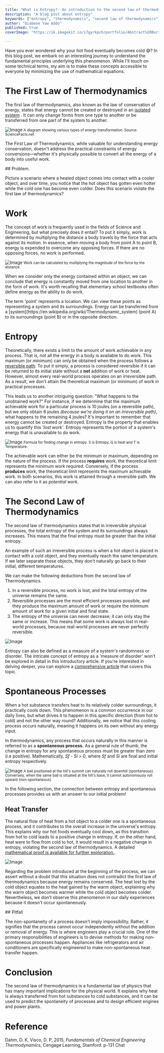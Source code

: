 ```yaml
---
title: "What is Entropy?- An introduction to the second law of thermodynamics"
description: "A blog post about entropy"
keywords: ["entropy", "thermodynamics", "second law of thermodynamics"]
author: "Diabene Yaw Addo"
published: true
coverImage: "https://ik.imagekit.io/i7gyrkpch/portfolio/Abstract%20Burst%20of%20Colors.jpeg?updatedAt=1744931600751"

---
```


Have you ever wondered why your hot food eventually becomes cold 😅? In this blog post, we embark on an interesting journey to understand the fundamental principles underlying this phenomenon. While I'll touch on some technical terms, my aim is to make these concepts accessible to everyone by minimizing the use of mathematical equations.

# The First Law of Thermodynamics

The first law of thermodynamics, also known as the law of conservation of energy, states that energy cannot be created or destroyed in an [isolated system](https://en.wikipedia.org/wiki/Isolated_system) . It can only change forms from one type to another or be transferred from one part of the system to another.

<div>

![Image](https://www.sciencefacts.net/wp-content/uploads/2022/03/Energy-Transformation.jpg)
<small>A diagram showing various types of energy transformation. Source: ScienceFacts.net</small>

</div>

The First Law of Thermodynamics, while valuable for understanding energy conservation, doesn't address the practical constraints of energy conversions—whether it's physically possible to convert all the energy of a body into useful work.

<section className = 'info'>
## Problem.

Picture a scenario where a heated object comes into contact with a cooler object, and over time, you notice that the hot object has gotten even hotter while the cold one has become even colder. Does this scenario violate the first law of thermodynamics?

</section>

# Work

The concept of work is frequently used in the fields of Science and Engineering, but what precisely does it entail? To put it simply, work is determined by multiplying the distance a body travels by the force that acts against its motion. In essence, when moving a body from point A to point B, energy is expended to overcome any opposing forces. If there are no opposing forces, no work is performed.

<div>

![Image](https://ik.imagekit.io/i7gyrkpch/work.svg?updatedAt=1695755696858)
<small>Work can be calculated by multiplying the magnitude of the force by the distance.</small>

</div>

When we consider only the energy contained within an object, we can conclude that energy is constantly moved from one location to another in the form of work. It's worth recalling that elementary school textbooks often define energy as the ability to do work.

<section className = 'info' >
The term 'point' represents a location. We can view these points as representing a system and its surroundings. Energy can be transferred from a [system](https://en.wikipedia.org/wiki/Thermodynamic_system) (point A) to its surroundings (point B) or in the opposite direction.
</section>

# Entropy

Theoretically, there exists a limit to the amount of work achievable in any process. That is, not all the energy in a body is available to do work. This maximum (or minimum) can only be obtained when the process follows a [reversible path](<https://en.wikipedia.org/wiki/Reversible_process_(thermodynamics)>). To put it simply, a process is considered reversible if it can be returned to its initial state without a **net** addition of work or heat. However, almost every real-world process operates on an irreversible path. As a result, we don't attain the theoretical maximum (or minimum) of work in practical processes.

This leads us to another intriguing question: "What happens to the unobtained work?" For instance, if we determine that the maximum achievable work for a particular process is 10 joules (on a reversible path), but we only obtain 6 joules _(because we're doing it on an irreversible path)_, what happens to the remaining 4 joules? It's important to remember that energy cannot be created or destroyed. Entropy is the property that enables us to quantify this _'lost work'_. Entropy represents the portion of a system's energy that is unavailable to do work.

<div>

![Image](https://ik.imagekit.io/i7gyrkpch/formula.svg?updatedAt=1695755011385)
<small>Formula for finding change in entropy. S is Entropy, Q is heat and T is Temperature.</small>

</div>
<div className = 'info' >

The achievable work can either be the minimum or maximum, depending on the nature of the process. If the process **requires** work, the theoretical limit represents the minimum work required. Conversely, if the process **produces** work, the theoretical limit represents the maximum achievable work. In both scenarios, this work is attained through a reversible path. We can also refer to it as _potential work_.

</div>

# The Second Law of Thermodynamics

The second law of thermodynamics states that in irreversible physical processes, the total entropy of the system and its surroundings always increases. This means that the final entropy must be greater than the initial entropy.

An example of such an irreversible process is when a hot object is placed in contact with a cold object, and they eventually reach the same temperature. If we later separate these objects, they don't naturally go back to their initial, different temperatures.

We can make the following deductions from the second law of Thermodynamics.

1. In a reversible process, no work is lost, and the total entropy of the universe remains the same.
1. Reversible processes are the most efficient processes possible, and they produce the maximum amount of work or require the minimum amount of work for a given initial and final state.
1. The entropy of the universe can never decrease; it can only stay the same or increase. This means that some work is always lost in real-world processes, because real-world processes are never perfectly reversible.

![Image](https://images.squarespace-cdn.com/content/v1/5c5aed8434c4e20e953d6011/1628171412862-6LV90VM4N9LX1K9TCHV6/Entropy+change+of+state.jpg)

<div className='info' >

Entropy can also be defined as a measure of a system's randomness or disorder. The intricate concept of entropy as a 'measure of disorder' won't be explored in detail in this introductory article. If you're interested in delving deeper, you can explore a [comprehensive article](<https://en.wikipedia.org/wiki/Entropy_(order_and_disorder)>) that covers this topic.

</div>

# Spontaneous Processes

When a hot substance transfers heat to its relatively colder surroundings, it practically cools down. This phenomenon is a common occurrence in our daily lives, but what drives it to happen in this specific direction (from hot to cold) and not the other way round? Additionally, we notice that this cooling process occurs naturally, meaning it happens on its own without any energy input.

In thermodynamics, any process that occurs naturally in this manner is referred to as a **spontaneous process.** As a general rule of thumb, the change in entropy for any spontaneous process must be greater than zero (i.e positive). Mathematically, _Sf - Si > 0_, where _Sf_ and _Si_ are final and initial entropy respectively.

<div>

![Image](https://ik.imagekit.io/i7gyrkpch/spontaneous.png?updatedAt=1695753262644)
<small>
A ball positioned at the hill's summit can naturally roll downhill (spontaneous). Conversely, when the same ball is situated at the hill's base, it cannot autonomously roll upward (non-spontaneous).
</small>

</div>
In the following section, the connection between entropy and spontaneous processes provides us with an answer to our initial problem!

## Heat Transfer

The natural flow of heat from a hot object to a colder one is a spontaneous process, and it contributes to the overall increase in the universe's entropy. This explains why our hot foods eventually cool down, as this transition from hot to cold leads to a positive change in entropy. If, on the other hand, heat were to flow from cold to hot, it would result in a negative change in entropy, violating the second law of thermodynamics. A detailed [mathematical proof is available for further exploration.](<https://phys.libretexts.org/Bookshelves/College_Physics/College_Physics_1e_(OpenStax)/15%3A_Thermodynamics/15.06%3A_Entropy_and_the_Second_Law_of_Thermodynamics-_Disorder_and_the_Unavailability_of_Energy>).

![Image](https://ik.imagekit.io/i7gyrkpch/hottocold.png?updatedAt=1695752022201)

Regarding the problem introduced at the beginning of the process, we can assert without a doubt that this situation does not contradict the first law of thermodynamics because energy remains conserved. The heat lost by the cold object equates to the heat gained by the warm object, explaining why the warm object becomes warmer while the cold object becomes colder. Nevertheless, we don't observe this phenomenon in our daily experiences because it doesn't occur spontaneously.

<div className = 'warning'>
## Pitfall

The non-spontaneity of a process doesn't imply impossibility. Rather, it signifies that the process cannot occur independently without the addition or removal of energy. This is where engineers play a crucial role. One of the primary responsibilities of engineers is to devise methods for making non-spontaneous processes happen. Appliances like refrigerators and air conditioners are specifically engineered to make non-spontaneous heat transfer happen.

 </div>

# Conclusion

The second law of thermodynamics is a fundamental law of physics that has many important implications for the physical world. It explains why heat is always transferred from hot substances to cold substances, and it can be used to predict the spontaneity of processes and to design efficient engines and power plants.

# Reference

Dahm, D. K, Visco, D. P, 2015, _Fundamentals of Chemical Engineering Thermodynamics_, Cengage Learning, Stamford. p-131
Chat





